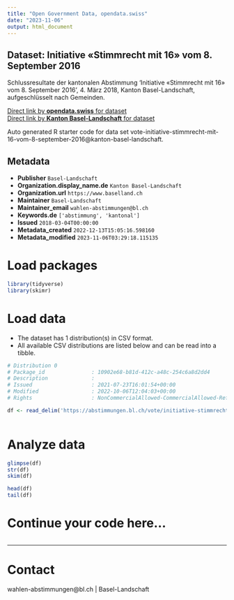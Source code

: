 ```yaml
---
title: "Open Government Data, opendata.swiss"
date: "2023-11-06"
output: html_document
---
```


## Dataset: Initiative «Stimmrecht mit 16» vom 8. September 2016

Schlussresultate der kantonalen Abstimmung 'Initiative «Stimmrecht mit 16» vom 8. September 2016', 4. März 2018, Kanton Basel-Landschaft, aufgeschlüsselt nach Gemeinden.

[Direct link by **opendata.swiss** for dataset](https://opendata.swiss/de/dataset/initiative-stimmrecht-mit-16-vom-8-september-2016)<br>
[Direct link by **Kanton Basel-Landschaft** for dataset](https://abstimmungen.bl.ch/vote/initiative-stimmrecht-mit-16-vom-8-september-2016/data)

Auto generated R starter code for data set vote-initiative-stimmrecht-mit-16-vom-8-september-2016@kanton-basel-landschaft.

## Metadata

- **Publisher** `Basel-Landschaft`
- **Organization.display_name.de** `Kanton Basel-Landschaft`
- **Organization.url** `https://www.baselland.ch`
- **Maintainer** `Basel-Landschaft`
- **Maintainer_email** `wahlen-abstimmungen@bl.ch`
- **Keywords.de** `['abstimmung', 'kantonal']`
- **Issued** `2018-03-04T00:00:00`
- **Metadata_created** `2022-12-13T15:05:16.598160`
- **Metadata_modified** `2023-11-06T03:29:18.115135`


# Load packages

```r

library(tidyverse)
library(skimr)

```

# Load data

-   The dataset has 1 distribution(s) in CSV format.
-   All available CSV distributions are listed below and can be read into a tibble.

```r

# Distribution 0
# Package_id               : 10902e68-b81d-412c-a48c-254c6a8d2dd4
# Description              : 
# Issued                   : 2021-07-23T16:01:54+00:00
# Modified                 : 2022-10-06T12:04:03+00:00
# Rights                   : NonCommercialAllowed-CommercialAllowed-ReferenceRequired

df <- read_delim('https://abstimmungen.bl.ch/vote/initiative-stimmrecht-mit-16-vom-8-september-2016/data-csv')



```

# Analyze data

```r

glimpse(df)
str(df)
skim(df)

head(df)
tail(df)

```

# Continue your code here...

```r

```

------------------------------------------------------------------------

# Contact

wahlen-abstimmungen@bl.ch | Basel-Landschaft
